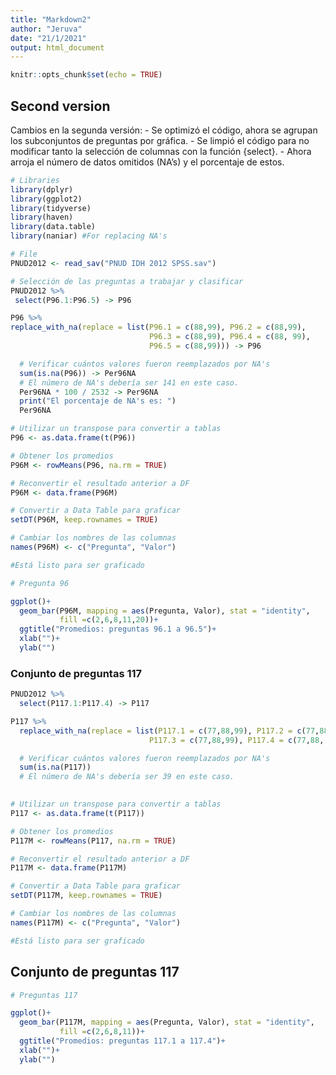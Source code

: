 ```yaml
---
title: "Markdown2"
author: "Jeruva"
date: "21/1/2021"
output: html_document
---
```


```r
knitr::opts_chunk$set(echo = TRUE)
```

## Second version
Cambios en la segunda versión:
  - Se optimizó el código, ahora se agrupan los subconjuntos de preguntas por gráfica.
  - Se limpió el código para no modificar tanto la selección de columnas con la función {select}.
  - Ahora arroja el número de datos omitidos (NA's) y el porcentaje de estos.

```r
# Libraries
library(dplyr)
library(ggplot2)
library(tidyverse)
library(haven)
library(data.table)
library(naniar) #For replacing NA's
```

```r
# File
PNUD2012 <- read_sav("PNUD IDH 2012 SPSS.sav")
```

```r
# Selección de las preguntas a trabajar y clasificar
PNUD2012 %>%
 select(P96.1:P96.5) -> P96

P96 %>%
replace_with_na(replace = list(P96.1 = c(88,99), P96.2 = c(88,99),
                               P96.3 = c(88,99), P96.4 = c(88, 99),
                               P96.5 = c(88,99))) -> P96

  # Verificar cuántos valores fueron reemplazados por NA's
  sum(is.na(P96)) -> Per96NA
  # El número de NA's debería ser 141 en este caso.
  Per96NA * 100 / 2532 -> Per96NA
  print("El porcentaje de NA's es: ")
  Per96NA
```

```r
# Utilizar un transpose para convertir a tablas
P96 <- as.data.frame(t(P96))

# Obtener los promedios
P96M <- rowMeans(P96, na.rm = TRUE)

# Reconvertir el resultado anterior a DF
P96M <- data.frame(P96M)

# Convertir a Data Table para graficar
setDT(P96M, keep.rownames = TRUE)

# Cambiar los nombres de las columnas
names(P96M) <- c("Pregunta", "Valor")

#Está listo para ser graficado
```

```r
# Pregunta 96

ggplot()+
  geom_bar(P96M, mapping = aes(Pregunta, Valor), stat = "identity", 
           fill =c(2,6,8,11,20))+
  ggtitle("Promedios: preguntas 96.1 a 96.5")+
  xlab("")+
  ylab("")
```

### Conjunto de preguntas 117
```r
PNUD2012 %>%
  select(P117.1:P117.4) -> P117

P117 %>%
  replace_with_na(replace = list(P117.1 = c(77,88,99), P117.2 = c(77,88,99),
                               P117.3 = c(77,88,99), P117.4 = c(77,88, 99))) -> P117

  # Verificar cuántos valores fueron reemplazados por NA's
  sum(is.na(P117))
  # El número de NA's debería ser 39 en este caso.
  
```

```r
# Utilizar un transpose para convertir a tablas
P117 <- as.data.frame(t(P117))

# Obtener los promedios
P117M <- rowMeans(P117, na.rm = TRUE)

# Reconvertir el resultado anterior a DF
P117M <- data.frame(P117M)

# Convertir a Data Table para graficar
setDT(P117M, keep.rownames = TRUE)

# Cambiar los nombres de las columnas
names(P117M) <- c("Pregunta", "Valor")

#Está listo para ser graficado
```

## Conjunto de preguntas 117
```r
# Preguntas 117

ggplot()+
  geom_bar(P117M, mapping = aes(Pregunta, Valor), stat = "identity", 
           fill =c(2,6,8,11))+
  ggtitle("Promedios: preguntas 117.1 a 117.4")+
  xlab("")+
  ylab("")
```
